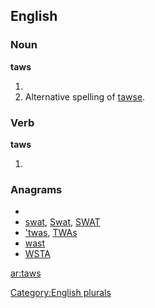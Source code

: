 ==English==

===Noun===
'''taws'''

# {{plural of |[[taw]]}}
# Alternative spelling of [[tawse]].

===Verb===
'''taws'''

# {{third-person singular of|[[taw]]}}

===Anagrams===
* {{alphagram|astw}}
* [[swat#English|swat]], [[Swat#English|Swat]], [[SWAT#English|SWAT]]
* [['twas#English|'twas]], [[TWAs#English|TWAs]]
* [[wast#English|wast]]
* [[WSTA#English|WSTA]]

[[Category:English plurals]]

[[ar:taws]]